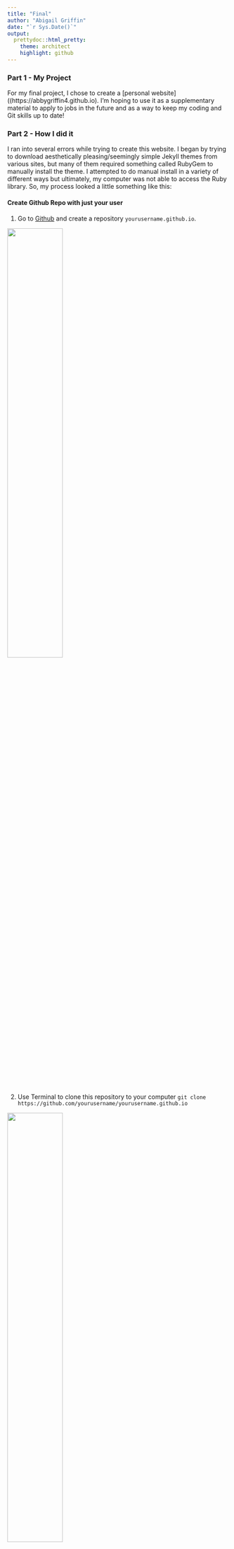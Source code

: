 ```yaml
---
title: "Final"
author: "Abigail Griffin"
date: "`r Sys.Date()`"
output:
  prettydoc::html_pretty:
    theme: architect
    highlight: github
---
```

### Part 1 - My Project
For my final project, I chose to create a [personal website]((https://abbygriffin4.github.io). I’m hoping to use it as a supplementary material to apply to jobs in the future and as a way to keep my coding and Git skills up to date!

### Part 2 - How I did it
I ran into several errors while trying to create this website. I began by trying to download aesthetically pleasing/seemingly simple Jekyll themes from various sites, but many of them required something called RubyGem to manually install the theme. I attempted to do manual install in a variety of different ways but ultimately, my computer was not able to access the Ruby library. So, my process looked a little something like this:    

#### Create Github Repo with just your user   
1. Go to [Github](github.com) and create a repository `yourusername.github.io`.     

![](images/finalprojpics/pt2step3.png){width=50%}

2. Use Terminal to clone this repository to your computer `git clone https://github.com/yourusername/yourusername.github.io`       

![](images/finalprojpics/pt1step3.png){width=50%}
 
* If this doesn’t work, just create a new project in RStudio and paste the `HTTPS` from `<> Code`, just as we did to create our BIOL1007A repo’s.       
* Tip: If you do this, make sure your project name is the exact same as your GitHub project name (so I had a folder on my computer named `abbygriffin4.github.io`, the same as the GitHub repo I had just created)

#### Download Jekyll Theme   
1. Find a [Jekyll theme](jekyllthemes.io) that does not require RubyGem.    

![](images/finalprojpics/jekyll.png){width=50%}

2. Navigate to the theme’s Repo, click `<> Code` -> Download ZIP    
3. Unzip the file, copy the contents (hold Command on your keyboard and drag down from the top file to select all) and paste into your `yourusername.github.io` folder on your Desktop.    
4. `git status`->`git add`->`git commit -am ‘upload theme`->`git push` to upload your theme    
* Troubleshooting tip: when I first attempted to do this, I was in the wrong working directory. To fix this, type `ls` to see where you are. I was in my users folder, the parent folder of my Desktop. I then typed `cd Desktop` and `cd abbygriffin4.github.io` to get into the working directory of my project.        
  
  ![](images/finalprojpics/cdwd.png){width=50%}
 
* If you’re in the wrong folder and need to go back, type `cd ..`. Incrementally, you can go back and forth to get to the correct folder.   

* Visit `yourusername.github.io` to see your theme and ensure everything is working properly.      
  + *I downloaded the `Beautiful` theme from Jekyll and found it relatively simple to follow.*      

#### Edit default files
1. Read through the README to see how the author has set up each site and what can be modified.   

  ![](images/finalprojpics/readme.png){width=50%}

2. The way Jekyll webpages work is that each file is a different page or component of the website. By modifying the existing HTML files, you change how the website appears.   

  ![](images/finalprojpics/filedirec.png){width=50%}

3. A good place to start modifying is the `configure.yml` file. For me, this file set up the main components of the theme of my page like the font, colors, and navigation tabs you see at the top. It also allows you to input information for the “Contact” options on the website.    
* I changed the avatar so my profile would stay at the top of each page
* Similar to RStudio, there are color codes for specific colors. Colors must be in CSS format, so it’s something like “C2E8F0” for blue instead of “lightcyan”. Definitely a drawback.    
  
    ![](images/finalprojpics/personalizecolors.png){width=50%}
    ![](images/finalprojpics/css.png){width=50%}
4. My page was set up like a blog site and I wanted to make it more relevant to my academic experiences.
  + I looked at the code of some other Jekyll sites which were set up the way I wanted my site to look, but ultimately this wasn’t really helpful as every theme has very specific parameters. The most helpful tool was, again, the README file.
5. Almost all of the files in my repository were HTML files, which means I couldn’t work with them in R or RStudio. I had to download an HTML editor, BBText, in order to edit them and keep them in this format.
  + However, this also required me to learn the basics of HTML. 
  + In HTML, it was difficult to foresee what any changes would be without the Knit function. BBEdit did have a Preview function, but it didn’t connect to the Jekyll theme on Git. Instead, the page just appeared as a standard HTML file. **I ended up downloading Whisk which is a Live HTML editor—it puts your code next to your output and changes as you type.**   
  
    ![](images/finalprojpics/whisk.png){width=50%}
6. I ended up adding additional navigation tabs like “About, CV, Contact” as well as a Dropdown menu with links to my lab page and LinkedIn. I did this by editing my `config.yml` file and linking it to the relevant HTML file.   

  ![](images/finalprojpics/changenavbar.png){width=50%}
  ![](images/finalprojpics/livenavbar.png){width=50%}

7. One issue I had with the `Beautiful` theme was that the original “About Me” page was a Markdown file. This resulted in this link looking like a Markdown file and not taking the theme of the rest of the website. Knitting to HTML should have copied everything from the Markdown document into HTML format, but it didn’t. When I tried to manually edit the text and image links in the BBText HTML editor, the file was too large and would stop responding. So, I decided to just make a new HTML file. I ended up creating a new HTML file which fixed this issue. However, I’m still having trouble getting images to show up on this page - if you have any suggestions, please let me know!   

  ![](images/finalprojpics/aboutmecode.png){width=50%}
    ![](images/finalprojpics/bulkyhtmlfile.png){width=50%}


#### Other roadblocks/tips/general complaints
* HTML
  + Make sure to add paragraph tags `<p> </p>`
  + If you need to add space between paragraphs: `<p> <br /> </p>`
  + For headers, the format is `<h3> text </h3>`. Header styles range from `<h1>` to `<h6>` where `h1` is a larger header than `h2 > h3 > h4 …` and so on.
  + Creating list using `<ul> <li>bulleted text 1 </li> <li>bulleted text 2</li></ul>`
* For this theme, each new HTML page you create must have this at the top or else it will be a plain HTML file:   
`- - - `    
`title: CV`   
`- - -`   
* Change side which image appears on (float) and size (width / height) `<p><img src="assets/img/evmlogo.png" alt="EVM" style="float:left;width:200px;height:200px;">`
